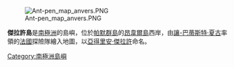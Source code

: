 [[Image:Ant-pen_map_anvers.PNG|thumb]]

'''傑拉許島'''是[[南極洲|南極洲]]的島嶼，位於[[帕默群島|帕默群島]]的[[昂韋爾島|昂韋爾島]]西岸，由[[讓-巴蒂斯特·夏古|讓-巴蒂斯特·夏古]]率領的[[法國|法國]]探險隊繪入地圖，以[[亞得里安·傑拉許|亞得里安·傑拉許]]命名。

{{coord|64|35|S|64|16|W|source:GNIS|display=title}} 

{{Antarctica-geo-stub}}
[[Category:南極洲島嶼|Category:南極洲島嶼]]